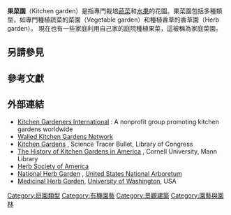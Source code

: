 {{redirect|菜園}}
{{unreferenced|time=2015-05-19T11:35:23+00:00}}
'''果菜園'''（Kitchen garden）是指專門栽培[[蔬菜|蔬菜]]和[[水果|水果]]的花園。果菜園包括多種類型，如專門種植蔬菜的菜園（Vegetable garden）和種植香草的香草園（Herb garden）。
現在也有一些家庭利用自己家的庭院種植果菜，這被稱為家庭菜園。

==另請參見 ==


== 參考文獻 ==
{{reflist|2}}

== 外部連結 ==
* [http://www.kgi.org/ Kitchen Gardeners International] {{Wayback|url=http://www.kgi.org/ |date=20160929002937 }}: A nonprofit group promoting kitchen gardens worldwide
* [http://www.walledgardens.net/ Walled Kitchen Gardens Network] {{Wayback|url=http://www.walledgardens.net/ |date=20201127081816 }}
* [http://www.loc.gov/rr/scitech/tracer-bullets/kitchengardenstb.html Kitchen Gardens] {{Wayback|url=http://www.loc.gov/rr/scitech/tracer-bullets/kitchengardenstb.html |date=20210322223245 }}, Science Tracer Bullet, Library of Congress
* [http://exhibits.mannlib.cornell.edu/kitchengardens/ The History of Kitchen Gardens in America] {{Wayback|url=http://exhibits.mannlib.cornell.edu/kitchengardens/ |date=20201101133715 }}, Cornell University, Mann Library
* [http://www.herbsociety.org/ Herb Society of America] {{Wayback|url=http://www.herbsociety.org/ |date=20150924025744 }}
* [http://www.usna.usda.gov/Gardens/collections/herb.html National Herb Garden] {{Wayback|url=http://www.usna.usda.gov/Gardens/collections/herb.html |date=20180222120605 }}, [[United_States_National_Arboretum|United States National Arboretum]]
* [https://web.archive.org/web/20081223101826/http://nnlm.gov/pnr/uwmhg/ Medicinal Herb Garden], [[University_of_Washington|University of Washington]], USA

{{園藝}}

{{Authority control}}
[[Category:庭園類型|Category:庭園類型]]
[[Category:有機園藝|Category:有機園藝]]
[[Category:景觀建築|Category:景觀建築]]
[[Category:園藝與園林|Category:園藝與園林]]